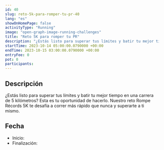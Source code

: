 ```yaml
---
id: 40
slug: reto-5k-para-romper-tu-pr-40
lang: "es"
showOnHomePage: false
activityType: "Running"
image: "open-graph-image-running-challenges"
title: "Reto 5K para romper tu PR"
description: "¿Estás listo para superar tus límites y batir tu mejor tiempo en una carrera de 5 kilómetros? Esta es tu oportunidad de hacerlo. Nuestro reto Rompe Récords 5K te desafía a correr más rápido que nunca y superarte a ti mismo."
startTime: 2023-10-14 05:00:00.0790000 +00:00
endTime: 2023-10-15 03:00:00.0790000 +00:00
entryFee: 0
pot: 0
participants:
---
```



## Descripción

¿Estás listo para superar tus límites y batir tu mejor tiempo en una carrera de 5 kilómetros? Esta es tu oportunidad de hacerlo. Nuestro reto Rompe Récords 5K te desafía a correr más rápido que nunca y superarte a ti mismo.

## Fecha

- Inicio: <LocalDate dateUtc={frontmatter.startTime} client:load />
- Finalización: <LocalDate dateUtc={frontmatter.endTime} client:load />
